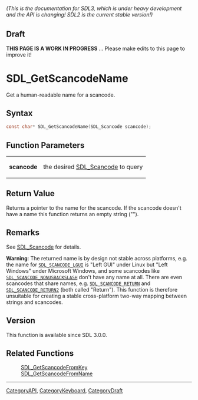 ====== (This is the documentation for SDL3, which is under heavy development and the API is changing! SDL2 is the current stable version!) ======

== Draft ==

'''THIS PAGE IS A WORK IN PROGRESS''' ... Please make edits to this page to improve it!
= SDL_GetScancodeName =

Get a human-readable name for a scancode.

== Syntax ==

<syntaxhighlight lang='c'>
const char* SDL_GetScancodeName(SDL_Scancode scancode);
</syntaxhighlight>

== Function Parameters ==

{|
|'''scancode'''
|the desired [[SDL_Scancode]] to query
|}

== Return Value ==

Returns a pointer to the name for the scancode. If the scancode doesn't
have a name this function returns an empty string ("").

== Remarks ==

See [[SDL_Scancode]] for details.

'''Warning''': The returned name is by design not stable across platforms,
e.g. the name for <code>[[SDL_SCANCODE_LGUI]]</code> is "Left GUI" under
Linux but "Left Windows" under Microsoft Windows, and some scancodes like
<code>[[SDL_SCANCODE_NONUSBACKSLASH]]</code> don't have any name at all.
There are even scancodes that share names, e.g.
<code>[[SDL_SCANCODE_RETURN]]</code> and
<code>[[SDL_SCANCODE_RETURN2]]</code> (both called "Return"). This function
is therefore unsuitable for creating a stable cross-platform two-way
mapping between strings and scancodes.

== Version ==

This function is available since SDL 3.0.0.

== Related Functions ==

:[[SDL_GetScancodeFromKey]]
:[[SDL_GetScancodeFromName]]

----
[[CategoryAPI]], [[CategoryKeyboard]], [[CategoryDraft]]



